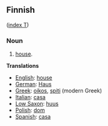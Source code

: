 ==Finnish==
([[Wiktionary:Finnish_index_t|index T]])

===Noun===

# [[house]].

'''Translations'''

*[[English]]: [[house]]
*[[German]]: [[Haus]]
*[[Greek]]: [[oikos]], [[spiti]] (modern Greek)
*[[Italian]]: [[casa]]
*[[Low Saxon]]: [[huus]]
*[[Polish]]: [[dom]]
*[[Spanish]]: [[casa]]